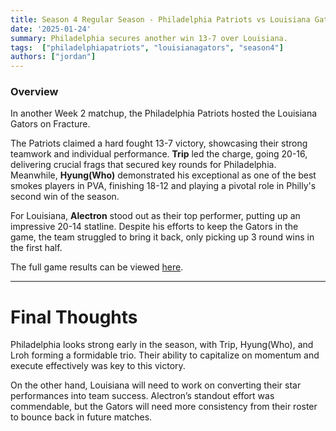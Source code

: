 ```yaml
---
title: Season 4 Regular Season - Philadelphia Patriots vs Louisiana Gators
date: '2025-01-24'
summary: Philadelphia secures another win 13-7 over Louisiana.
tags:  ["philadelphiapatriots", "louisianagators", "season4"]
authors: ["jordan"]
---
```

### Overview

In another Week 2 matchup, the Philadelphia Patriots hosted the Louisiana Gators on Fracture.

The Patriots claimed a hard fought 13-7 victory, showcasing their strong teamwork and individual performance. **Trip** led the charge, going 20-16, delivering crucial frags that secured key rounds for Philadelphia. Meanwhile, **Hyung(Who)** demonstrated his exceptional as one of the best smokes players in PVA, finishing 18-12 and playing a pivotal role in Philly's second win of the season.

For Louisiana, **Alectron** stood out as their top performer, putting up an impressive 20-14 statline. Despite his efforts to keep the Gators in the game, the team struggled to bring it back, only picking up 3 round wins in the first half.

The full game results can be viewed [here](https://tracker.gg/valorant/profile/riot/Pies%231234/customs).

---

# Final Thoughts

Philadelphia looks strong early in the season, with Trip, Hyung(Who), and Lroh forming a formidable trio. Their ability to capitalize on momentum and execute effectively was key to this victory.

On the other hand, Louisiana will need to work on converting their star performances into team success. Alectron’s standout effort was commendable, but the Gators will need more consistency from their roster to bounce back in future matches.